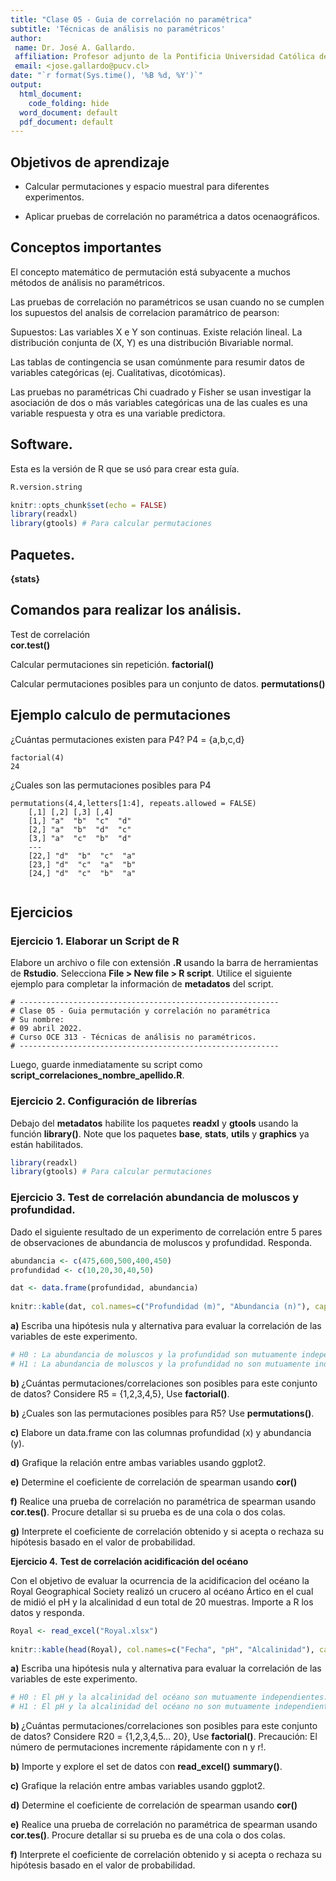 ```yaml
---
title: "Clase 05 - Guia de correlación no paramétrica"
subtitle: 'Técnicas de análisis no paramétricos'
author:
 name: Dr. José A. Gallardo.
 affiliation: Profesor adjunto de la Pontificia Universidad Católica de Valparaíso
 email: <jose.gallardo@pucv.cl>
date: "`r format(Sys.time(), '%B %d, %Y')`"
output:
  html_document:
    code_folding: hide
  word_document: default
  pdf_document: default
---
```


## Objetivos de aprendizaje

- Calcular permutaciones y espacio muestral para diferentes experimentos.

- Aplicar pruebas de correlación no paramétrica a datos ocenaográficos.

## Conceptos importantes

El concepto matemático de permutación está subyacente a muchos métodos de análisis no paramétricos. 

Las pruebas de correlación no paramétricos se usan cuando no se cumplen los supuestos del analsis de correlacion paramátrico de pearson:

Supuestos:
Las variables X e Y son continuas.
Existe relación lineal.
La distribución conjunta de (X, Y) es una distribución Bivariable normal.

Las tablas de contingencia se usan comúnmente para resumir datos de variables categóricas (ej. Cualitativas, dicotómicas).

Las pruebas no paramétricas Chi cuadrado y Fisher se usan investigar la asociación de dos o más variables categóricas una de las cuales es una variable respuesta y otra es una variable predictora.


## Software.

Esta es la versión de R que se usó para crear esta guía.
```r
R.version.string
```


```r
knitr::opts_chunk$set(echo = FALSE)
library(readxl)
library(gtools) # Para calcular permutaciones
```

## Paquetes.
  
**{stats}**
  
## Comandos para realizar los análisis.

Test de correlación  
**cor.test()**

Calcular permutaciones sin repetición.
**factorial()**  

Calcular permutaciones posibles para un conjunto de datos.
**permutations()**

## Ejemplo calculo de permutaciones

¿Cuántas permutaciones existen para P4?
P4 = {a,b,c,d}

    factorial(4)
    24

¿Cuales son las permutaciones posibles para P4
    
    permutations(4,4,letters[1:4], repeats.allowed = FALSE)
        [,1] [,2] [,3] [,4]
        [1,] "a"  "b"  "c"  "d" 
        [2,] "a"  "b"  "d"  "c" 
        [3,] "a"  "c"  "b"  "d" 
        ---
        [22,] "d"  "b"  "c"  "a" 
        [23,] "d"  "c"  "a"  "b" 
        [24,] "d"  "c"  "b"  "a"
            

## **Ejercicios**

### **Ejercicio 1.** **Elaborar un Script de R**

Elabore un archivo o file con extensión **.R** usando la barra de herramientas de **Rstudio**. Selecciona **File \> New file \> R script**. Utilice el siguiente ejemplo para completar la información de **metadatos** del script.

    # ----------------------------------------------------------  
    # Clase 05 - Guia permutación y correlación no paramétrica   
    # Su nombre: 
    # 09 abril 2022. 
    # Curso OCE 313 - Técnicas de análisis no paramétricos. 
    # ----------------------------------------------------------  

Luego, guarde inmediatamente su script como **script_correlaciones_nombre_apellido.R**.

### **Ejercicio 2.** **Configuración de librerías**

Debajo del **metadatos** habilite los paquetes **readxl** y **gtools** usando la función **library()**. Note que los paquetes **base**, **stats**, **utils** y **graphics** ya están habilitados.

```r
library(readxl)
library(gtools) # Para calcular permutaciones
```

### **Ejercicio 3.**  **Test de correlación abundancia de moluscos y profundidad.**

Dado el siguiente resultado de un experimento de correlación entre 5 pares de observaciones de abundancia de moluscos y profundidad. Responda.

```r
abundancia <- c(475,600,500,400,450)
profundidad <- c(10,20,30,40,50)

dat <- data.frame(profundidad, abundancia)
  
knitr::kable(dat, col.names=c("Profundidad (m)", "Abundancia (n)"), caption = "Tabla 1. Abundancia de moluscos en función de la profundidad.")

```


**a)** Escriba una hipótesis nula y alternativa para evaluar la correlación de las variables de este experimento.

```r

# H0 : La abundancia de moluscos y la profundidad son mutuamente independientes. 
# H1 : La abundancia de moluscos y la profundidad no son mutuamente independientes. 

```

**b) ** ¿Cuántas permutaciones/correlaciones son posibles para este conjunto de datos?
Considere R5 = {1,2,3,4,5}, Use **factorial()**.

**b)** ¿Cuales son las permutaciones posibles para R5? Use **permutations()**.

**c)** Elabore un data.frame con las columnas profundidad (x) y abundancia (y).

**d)** Grafique la relación entre ambas variables usando ggplot2.

**e)** Determine el coeficiente de correlación de spearman usando **cor()**

**f)** Realice una prueba de correlación no paramétrica de spearman usando **cor.tes()**. Procure detallar si su prueba es de una cola o dos colas.

**g)** Interprete el coeficiente de correlación obtenido y si acepta o rechaza su hipótesis basado en el valor de probabilidad.


**Ejercicio 4.** **Test de correlación acidificación del océano**

Con el objetivo de evaluar la ocurrencia de la acidificacion del océano la Royal Geographical Society realizó un crucero al océano Ártico en el cual de midió el pH y la alcalinidad d eun total de 20 muestras. Importe a R los datos y responda.

```r
Royal <- read_excel("Royal.xlsx")
  
knitr::kable(head(Royal), col.names=c("Fecha", "pH", "Alcalinidad"), caption = "Tabla 1. pH y alcalinidad medida en el océano ártico.")

```

**a)** Escriba una hipótesis nula y alternativa para evaluar la correlación de las variables de este experimento.

```r

# H0 : El pH y la alcalinidad del océano son mutuamente independientes. 
# H1 : El pH y la alcalinidad del océano no son mutuamente independientes. 

```

**b) ** ¿Cuántas permutaciones/correlaciones son posibles para este conjunto de datos?
Considere R20 = {1,2,3,4,5... 20}, Use **factorial()**. Precaución: El número de permutaciones incremente rápidamente con n y r!.

**b)** Importe y explore el set de datos con **read_excel()** **summary()**.

**c)** Grafique la relación entre ambas variables usando ggplot2.

**d)** Determine el coeficiente de correlación de spearman usando **cor()**

**e)** Realice una prueba de correlación no paramétrica de spearman usando **cor.tes()**. Procure detallar si su prueba es de una cola o dos colas.

**f)** Interprete el coeficiente de correlación obtenido y si acepta o rechaza su hipótesis basado en el valor de probabilidad.
